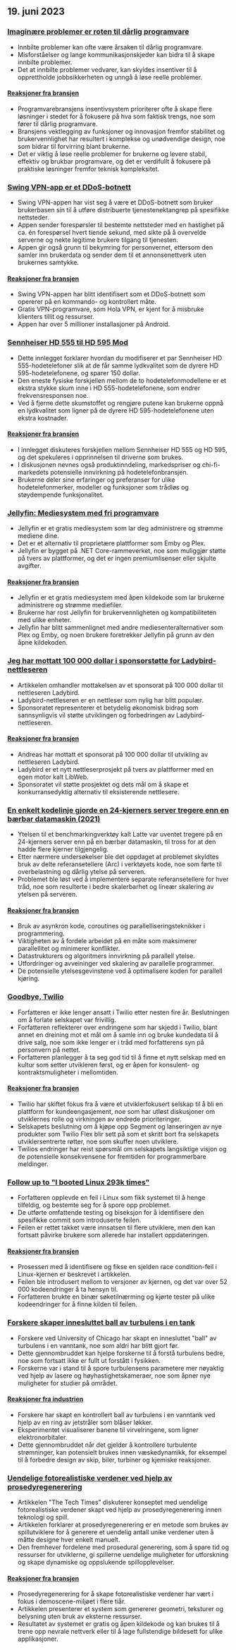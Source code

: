 

<CallToAction />

<Steps>

## 19. juni 2023

### [Imaginære problemer er roten til dårlig programvare](https://cerebralab.com/Imaginary_Problems_Are_the_Root_of_Bad_Software)

- Innbilte problemer kan ofte være årsaken til dårlig programvare.
- Misforståelser og lange kommunikasjonskjeder kan bidra til å skape innbilte problemer.
- Det at innbilte problemer vedvarer, kan skyldes insentiver til å opprettholde jobbsikkerheten og unngå å løse reelle problemer.

#### [Reaksjoner fra bransjen](http://news.ycombinator.com/item?id=36380711)

- Programvarebransjens insentivsystem prioriterer ofte å skape flere løsninger i stedet for å fokusere på hva som faktisk trengs, noe som fører til dårlig programvare.
- Bransjens vektlegging av funksjoner og innovasjon fremfor stabilitet og brukervennlighet har resultert i komplekse og unødvendige design, noe som bidrar til forvirring blant brukerne.
- Det er viktig å løse reelle problemer for brukerne og levere stabil, effektiv og brukbar programvare, og det er verdifullt å fokusere på praktiske løsninger fremfor teknisk kompleksitet.

### [Swing VPN-app er et DDoS-botnett](https://lecromee.github.io/posts/swing_vpn_ddosing_sites/)

- Swing VPN-appen har vist seg å være et DDoS-botnett som bruker brukerbasen sin til å utføre distribuerte tjenestenektangrep på spesifikke nettsteder.
- Appen sender forespørsler til bestemte nettsteder med en hastighet på ca. én forespørsel hvert tiende sekund, med sikte på å overvelde serverne og nekte legitime brukere tilgang til tjenesten.
- Appen gir også grunn til bekymring for personvernet, ettersom den samler inn brukerdata og sender dem til et annonsenettverk uten brukernes samtykke.

#### [Reaksjoner fra bransjen](http://news.ycombinator.com/item?id=36382700)

- Swing VPN-appen har blitt identifisert som et DDoS-botnett som opererer på en kommando- og kontrollert måte.
- Gratis VPN-programvare, som Hola VPN, er kjent for å misbruke klienters tillit og ressurser.
- Appen har over 5 millioner installasjoner på Android.

### [Sennheiser HD 555 til HD 595 Mod](http://mikebeauchamp.com/misc/sennheiser-hd-555-to-hd-595-mod/)

- Dette innlegget forklarer hvordan du modifiserer et par Sennheiser HD 555-hodetelefoner slik at de får samme lydkvalitet som de dyrere HD 595-hodetelefonene, og sparer 150 dollar.
- Den eneste fysiske forskjellen mellom de to hodetelefonmodellene er et ekstra stykke skum inne i HD 555-hodetelefonene, som endrer frekvensresponsen noe.
- Ved å fjerne dette skumstoffet og rengjøre putene kan brukerne oppnå en lydkvalitet som ligner på de dyrere HD 595-hodetelefonene uten ekstra kostnader.

#### [Reaksjoner fra bransjen](http://news.ycombinator.com/item?id=36377875)

- I innlegget diskuteres forskjellen mellom Sennheiser HD 555 og HD 595, og det spekuleres i opprinnelsen til driverne som brukes.
- I diskusjonen nevnes også produktinndeling, markedspriser og chi-fi-markedets potensielle innvirkning på hodetelefonbransjen.
- Brukerne deler sine erfaringer og preferanser for ulike hodetelefonmerker, modeller og funksjoner som trådløs og støydempende funksjonalitet.

### [Jellyfin: Mediesystem med fri programvare](https://github.com/jellyfin/jellyfin)

- Jellyfin er et gratis mediesystem som lar deg administrere og strømme mediene dine.
- Det er et alternativ til proprietære plattformer som Emby og Plex.
- Jellyfin er bygget på .NET Core-rammeverket, noe som muliggjør støtte på tvers av plattformer, og det er ingen premiumlisenser eller skjulte avgifter.

#### [Reaksjoner fra bransjen](http://news.ycombinator.com/item?id=36378689)

- Jellyfin er et gratis mediesystem med åpen kildekode som lar brukerne administrere og strømme mediefiler.
- Brukerne har rost Jellyfin for brukervennligheten og kompatibiliteten med ulike enheter.
- Jellyfin har blitt sammenlignet med andre mediesenteralternativer som Plex og Emby, og noen brukere foretrekker Jellyfin på grunn av den åpne kildekoden.

### [Jeg har mottatt 100 000 dollar i sponsorstøtte for Ladybird-nettleseren](https://twitter.com/awesomekling/status/1670298370550779905)

- Artikkelen omhandler mottakelsen av et sponsorat på 100 000 dollar til nettleseren Ladybird.
- Ladybird-nettleseren er en nettleser som nylig har blitt populær.
- Sponsoratet representerer et betydelig økonomisk bidrag som sannsynligvis vil støtte utviklingen og forbedringen av Ladybird-nettleseren.

#### [Reaksjoner fra bransjen](http://news.ycombinator.com/item?id=36377805)

- Andreas har mottatt et sponsorat på 100 000 dollar til utvikling av nettleseren Ladybird.
- Ladybird er et nytt nettleserprosjekt på tvers av plattformer med en egen motor kalt LibWeb.
- Sponsoratet vil støtte prosjektet og dets mål om å skape et konkurransedyktig alternativ til eksisterende nettlesere.

### [En enkelt kodelinje gjorde en 24-kjerners server tregere enn en bærbar datamaskin (2021)](https://pkolaczk.github.io/server-slower-than-a-laptop/)

- Ytelsen til et benchmarkingverktøy kalt Latte var uventet tregere på en 24-kjerners server enn på en bærbar datamaskin, til tross for at den hadde flere kjerner tilgjengelig.
- Etter nærmere undersøkelser ble det oppdaget at problemet skyldtes bruk av delte referansetellere (Arc) i verktøyets kode, noe som førte til overbelastning og dårlig ytelse på serveren.
- Problemet ble løst ved å implementere separate referansetellere for hver tråd, noe som resulterte i bedre skalerbarhet og lineær skalering av ytelsen på serveren.

#### [Reaksjoner fra bransjen](http://news.ycombinator.com/item?id=36376669)

- Bruk av asynkron kode, coroutines og parallelliseringsteknikker i programmering.
- Viktigheten av å fordele arbeidet på en måte som maksimerer parallellitet og minimerer konflikter.
- Datastrukturers og algoritmers innvirkning på parallell ytelse.
- Utfordringer og avveininger ved skalering av parallelle programmer.
- De potensielle ytelsesgevinstene ved å optimalisere koden for parallell kjøring.

### [Goodbye, Twilio](https://blog.miguelgrinberg.com/post/goodbye-twilio)

- Forfatteren er ikke lenger ansatt i Twilio etter nesten fire år. Beslutningen om å forlate selskapet var frivillig.
- Forfatteren reflekterer over endringene som har skjedd i Twilio, blant annet en dreining mot et mål om å samle inn og bruke kundedata til å drive salg, noe som ikke lenger er i tråd med forfatterens syn på personvern på nettet.
- Forfatteren planlegger å ta seg god tid til å finne et nytt selskap med en kultur som setter utvikleren først, og er åpen for konsulent- og kontraktsmuligheter i mellomtiden.

#### [Reaksjoner fra bransjen](http://news.ycombinator.com/item?id=36382361)

- Twilio har skiftet fokus fra å være et utviklerfokusert selskap til å bli en plattform for kundeengasjement, noe som har utløst diskusjoner om utviklernes rolle og virkningen av endrede prioriteringer.
- Selskapets beslutning om å kjøpe opp Segment og lanseringen av nye produkter som Twilio Flex blir sett på som et skritt bort fra selskapets utviklersentrerte røtter, noe som skuffer noen utviklere.
- Twilios endringer har reist spørsmål om selskapets langsiktige visjon og de potensielle konsekvensene for fremtiden for programmerbare meldinger.

### [Follow up to "I booted Linux 293k times"](https://rwmj.wordpress.com/2023/06/18/follow-up-to-i-booted-linux-292612-times/)

- Forfatteren opplevde en feil i Linux som fikk systemet til å henge tilfeldig, og bestemte seg for å spore opp problemet.
- De utførte omfattende testing og biseksjon for å identifisere den spesifikke commit som introduserte feilen.
- Feilen er rettet takket være innsatsen til flere utviklere, men den kan fortsatt påvirke brukere som allerede har installert oppdateringen.

#### [Reaksjoner fra bransjen](http://news.ycombinator.com/item?id=36379615)

- Prosessen med å identifisere og fikse en sjelden race condition-feil i Linux-kjernen er beskrevet i artikkelen.
- Feilen ble introdusert mellom to versjoner av kjernen, og det var over 52 000 kodeendringer å ta hensyn til.
- Forfatteren brukte en binær søketilnærming og kjørte tester på ulike kodeendringer for å finne kilden til feilen.

### [Forskere skaper innesluttet ball av turbulens i en tank](https://news.uchicago.edu/story/tempest-teacup-uchicago-physicists-make-breakthrough-creating-turbulence)

- Forskere ved University of Chicago har skapt en innesluttet "ball" av turbulens i en vanntank, noe som aldri har blitt gjort før.
- Dette gjennombruddet kan hjelpe forskerne til å forstå turbulens bedre, noe som fortsatt ikke er fullt ut forstått i fysikken.
- Forskerne var i stand til å spore turbulensens parametere mer nøyaktig ved hjelp av lasere og høyhastighetskameraer, noe som åpner nye muligheter for studier på området.

#### [Reaksjoner fra industrien](http://news.ycombinator.com/item?id=36376875)

- Forskere har skapt en kontrollert ball av turbulens i en vanntank ved hjelp av en ring av jetstråler som blåser løkker.
- Eksperimentet visualiserer banene til virvelringene, som ligner elektronorbitaler.
- Dette gjennombruddet når det gjelder å kontrollere turbulente strømninger, kan potensielt brukes innen væskedynamikk, for eksempel til å forbedre design av skip, biler, turbiner og kjemiske reaksjoner.

### [Uendelige fotorealistiske verdener ved hjelp av prosedyregenerering](https://arxiv.org/abs/2306.09310)

- Artikkelen "The Tech Times" diskuterer konseptet med uendelige fotorealistiske verdener skapt ved hjelp av prosedyregenerering innen teknologi og spill.
- Artikkelen forklarer at prosedyregenerering er en metode som brukes av spillutviklere for å generere et uendelig antall unike verdener uten å måtte designe hver enkelt manuelt.
- Den fremhever fordelene med prosedural generering, som å spare tid og ressurser for utviklerne, gi spillerne uendelige muligheter for utforskning og skape dynamiske og oppslukende spillopplevelser.

#### [Reaksjoner fra bransjen](http://news.ycombinator.com/item?id=36376071)

- Prosedyregenerering for å skape fotorealistiske verdener har vært i fokus i demoscene-miljøet i flere tiår.
- Artikkelen presenterer et system som genererer geometri, teksturer og belysning uten bruk av eksterne ressurser.
- Resultatet av systemet er gratis og åpen kildekode og kan brukes til å trene opp nevrale nettverk eller til å lage fullstendige bildesett for ulike applikasjoner.

</Steps>
